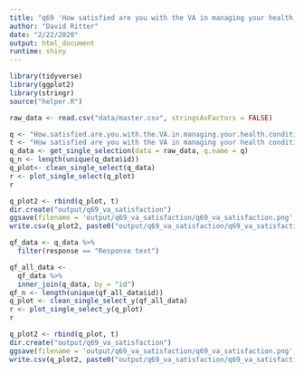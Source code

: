 ```yaml
---
title: "q69 'How satisfied are you with the VA in managing your health condition?'"
author: "David Ritter"
date: "2/22/2020"
output: html_document
runtime: shiny
---
```


```r
library(tidyverse)
library(ggplot2)
library(stringr)
source("helper.R")
```

```r
raw_data <- read.csv("data/master.csv", stringsAsFactors = FALSE)
```

```r
q <- "How.satisfied.are.you.with.the.VA.in.managing.your.health.condition."
t <- "How satisfied are you with the VA in managing your health condition?"
q_data <- get_single_selection(data = raw_data, q.name = q)
q_n <- length(unique(q_data$id))
q_plot<- clean_single_select(q_data)
r <- plot_single_select(q_plot)
r
```

```r
q_plot2 <- rbind(q_plot, t)
dir.create("output/q69_va_satisfaction")
ggsave(filename = 'output/q69_va_satisfaction/q69_va_satisfaction.png', plot = r, device = 'png')
write.csv(q_plot2, paste0("output/q69_va_satisfaction/q69_va_satisfaction_", q_n,".csv"), row.names=F)
```

```r
qf_data <- q_data %>%
  filter(response == "Response text")
```

```r
qf_all_data <- 
  qf_data %>%
  inner_join(q_data, by = "id")
qf_n <- length(unique(qf_all_data$id))
q_plot <- clean_single_select_y(qf_all_data)
r <- plot_single_select_y(q_plot)
r
```

```r
q_plot2 <- rbind(q_plot, t)
dir.create("output/q69_va_satisfaction")
ggsave(filename = 'output/q69_va_satisfaction/q69_va_satisfaction.png', plot = r, device = 'png')
write.csv(q_plot2, paste0("output/q69_va_satisfaction/q69_va_satisfaction_", qf_n,".csv"), row.names=F)
```

